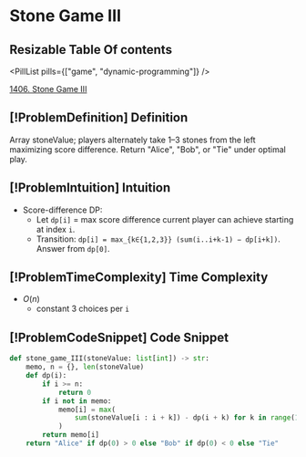 # Stone Game III

## Resizable Table Of contents

<DifficultyBadge difficulty="hard" />

<PillList pills={["game", "dynamic-programming"]} />

[1406. Stone Game III](https://leetcode.com/problems/stone-game-iii)

## [!ProblemDefinition] Definition

Array stoneValue; players alternately take 1–3 stones from the left maximizing score difference. Return "Alice", "Bob", or "Tie" under optimal play.

## [!ProblemIntuition] Intuition

- Score-difference DP:
    - Let `dp[i]` = max score difference current player can achieve starting at index `i`.
    - Transition: `dp[i] = max_{k∈{1,2,3}} (sum(i..i+k-1) − dp[i+k])`. Answer from `dp[0]`.

## [!ProblemTimeComplexity] Time Complexity

- $O(n)$
    - constant 3 choices per `i`

## [!ProblemCodeSnippet] Code Snippet

```python meta="source=problems/1406-stone-game-iii/solution.py"
def stone_game_III(stoneValue: list[int]) -> str:
    memo, n = {}, len(stoneValue)
    def dp(i):
        if i >= n:
            return 0
        if i not in memo:
            memo[i] = max(
                sum(stoneValue[i : i + k]) - dp(i + k) for k in range(1, 4)
            )
        return memo[i]
    return "Alice" if dp(0) > 0 else "Bob" if dp(0) < 0 else "Tie"
```

